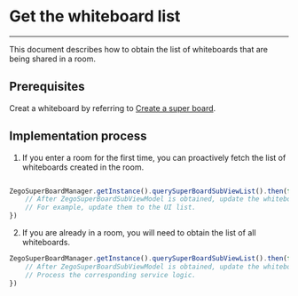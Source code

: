 # Get the whiteboard list

- - -

This document describes how to obtain the list of whiteboards that are being shared in a room.

## Prerequisites

Creat a whiteboard by referring to [Create a super board](../Quick%20start/Create%20white%20board.mdx).

## Implementation process
1. If you enter a room for the first time, you can proactively fetch the list of whiteboards created in the room.

```javascript

ZegoSuperBoardManager.getInstance().querySuperBoardSubViewList().then(function(zegoSuperBoardSubViewModelList){
    // After ZegoSuperBoardSubViewModel is obtained, update the whiteboard list on the page.
    // For example, update them to the UI list.
})
```


2. If you are already in a room, you will need to obtain the list of all whiteboards.

```javascript
ZegoSuperBoardManager.getInstance().querySuperBoardSubViewList().then(function(zegoSuperBoardSubViewModelList){
    // After ZegoSuperBoardSubViewModel is obtained, update the whiteboard list on the page.
    // Process the corresponding service logic.
})

```
